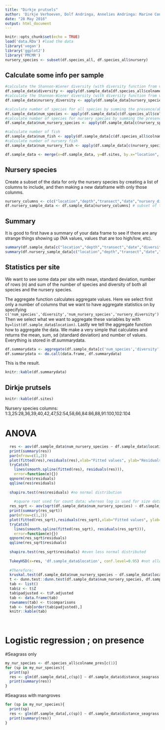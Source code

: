 ```yaml
---
title: "Dirkje prutsels"
author: 'Dirkje Verhoeven, Dolf Andringa, Annelies Andringa: Marine Conservation Philippines'
date: "28 May 2016"
output: html_document
---
```


```r
knitr::opts_chunk$set(echo = TRUE)
load('data.RDa') #load the data
library('vegan')
library('ggplot2')
library('PMCMR')
nursery_species <- subset(df.species_all, df.species_all$nursery) 
```

## Calculate some info per sample

```r
#calculate the Shannon-Wiener diversity (with diversity function from vegan package) for all species
df.sample_data$diversity <- apply(df.sample_data[df.species_all$colname], MARGIN=1, diversity)
#calculate the Shannon-Wiener diversity (with diversity function from vegan package) for nursery species
df.sample_data$nursery_diversity <- apply(df.sample_data[nursery_species$colname], MARGIN=1, diversity)

#calculate number of species for all species by summing the presence/absence columns for those species
df.sample_data$num_species <- apply(df.sample_data[c(df.species_all$colname_pres)],MARGIN=1,sum)
#calculate number of species for nursery species by summing the presence/absence columns for those species
df.sample_data$num_nursery_species <- apply(df.sample_data[c(nursery_species$colname_pres)],MARGIN=1,sum)

#calculate number of fish
df.sample_data$num_fish <- apply(df.sample_data[c(df.species_all$colname)],MARGIN=1,sum)
#calculate number of nursery fish
df.sample_data$num_nursery_fish <- apply(df.sample_data[c(nursery_species$colname)],MARGIN=1,sum)

df.sample_data <- merge(x=df.sample_data, y=df.sites, by.x="location", by.y="name", all.x=TRUE)
```

## Nursery species
Create a subset of the data for only the nursery species by creating a list of columns to include, and then making a new dataframe with only those colunms.

```r
nursery_columns <- c(c("location","depth","transect","date","nursery_diversity","num_nursery_species","num_nursery_fish"),nursery_species$colname, nursery_species$colname_pres) #columns for nursery species analysis
df.nursery_sample_data <- df.sample_data[nursery_columns] # subset of the data with only the nursery species
```

## Summary

It is good to first have a summary of your data frame to see if there are any strange things showing up (NA values, values that are too high/low, etc).

```r
summary(df.sample_data[c("location","depth","transect","date","diversity","num_species","num_fish")])
summary(df.nursery_sample_data[c("location","depth","transect","date","nursery_diversity","num_nursery_species","num_nursery_fish")])
```
## Statistics per site
We want to see some data per site with mean, standard deviation, number of rows (n) and sum of the number of species and diversity of both all species and the nursery species.

The aggregate function calculates aggregate values. Here we select first only a number of columns that we want to have aggregate statistics on by specifying ```c('num_species','diversity','num_nursery_species','nursery_diversity')```
Then we select what we want to aggregate these variables by with ```by=list(df.sample_data$location)```.
Lastly we tell the aggregate function how to aggregate the data. We make a very simple that calculates and returns the mean, sum, sd (standard deviation) and number of values.
Everything is stored in df.summarydata.
```r
df.summarydata <- aggregate(df.sample_data[c('num_species','diversity','num_nursery_species','nursery_diversity')], by=list(df.sample_data$location), FUN=function(x) c(mean=mean(x), sum=sum(x),sd=sd(x),n=length(x)))
df.summarydata <- do.call(data.frame, df.summarydata)
```
This is the result.
```r
knitr::kable(df.summarydata)
```

## Dirkje prutsels

```r
knitr::kable(df.sites)
```

Nursery species columns: 1:3,25:28,36,39,40,42,47,52:54,58,66,84:86,88,91:100,102:104

# ANOVA

```r
  res <- aov(df.sample_data$num_nursery_species ~ df.sample_data$location)
  print(summary(res))
  par(mfrow=c(1,2)) 
  plot(fitted(res),residuals(res),xlab="Fitted values", ylab="Residuals", abline(h=0, lty=2))
  tryCatch( 
    lines(smooth.spline(fitted(res), residuals(res))), 
    error=function(e){})
  qqnorm(res$residuals)
  qqline(res$residuals)
  
  shapiro.test(res$residuals) #no normal distribution
  
    #square root used for count data; whereas log is used for size data
  res_sqrt <- aov(sqrt(df.sample_data$num_nursery_species) ~ df.sample_data$location)
  print(summary(res_sqrt))
  par(mfrow=c(1,2)) 
  plot(fitted(res_sqrt),residuals(res_sqrt),xlab="Fitted values", ylab="Residuals", abline(h=0, lty=2))
  tryCatch( 
    lines(smooth.spline(fitted(res_sqrt), residuals(res_sqrt))), 
    error=function(e){})
  qqnorm(res_sqrt$residuals)
  qqline(res_sqrt$residuals)
  
  shapiro.test(res_sqrt$residuals) #even less normal distributed
  
  TukeyHSD(x=res, 'df.sample_data$location', conf.level=0.95) #not allowed to use, since data is not normal distributed
  
  #Therefore:
  kruskal.test(df.sample_data$num_nursery_species ~ df.sample_data$location) #nonidentical populations
  t <- dunn.test::dunn.test(df.sample_data$num_nursery_species, df.sample_data$location,method="bonferroni")
  tab <- list()
  tab$z <- t$Z
  tab$padjusted <- t$P.adjusted
  tab <- data.frame(tab)
  rownames(tab) <- t$comparisons
  tab <- tab[order(tab$padjusted),]
  knitr::kable(tab)
  
  
```

# Logistic regression ; on presence

#Seagrass only

```r
my_nur_species <- df.species_all$colname_pres[c(1)]
for (sp in my_nur_species){
  print(sp)
  res <- glm(df.sample_data[,c(sp)] ~ df.sample_data$distance_seagrass * df.sample_data$size_seagrass, family="binomial")
  print(summary(res))
}
```

#Seagrass with mangroves

```r
for (sp in my_nur_species){
  print(sp)
  res <- glm(df.sample_data[,c(sp)] ~ df.sample_data$distance_seagrass * df.sample_data$distance_mangroves * df.sample_data$size_seagrass * df.sample_data$size_mangroves, family="binomial")
  print(summary(res))
}
```

